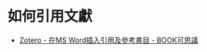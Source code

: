 # 如何引用文獻
* [Zotero - 在MS Word插入引用及參考書目 - BOOK可思議](http://blog.lib.ksu.edu.tw/blog/3421/%e5%9c%a8ms-word%e6%8f%92%e5%85%a5%e5%bc%95%e7%94%a8%e6%9b%b8%e7%9b%ae%e5%8f%8a%e5%8f%83%e8%80%83%e6%9b%b8%e7%9b%ae)

